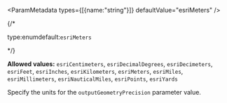 
<ParamMetadata types={[{name:"string"}]} defaultValue="esriMeters" />

{/* <p class="space-x-2"><span class="font-sm text-color-3">type:enum</span><span class="font-bold text-[#6d29cc]">default:`esriMeters`</span></p> */}

**Allowed values:** `esriCentimeters`, `esriDecimalDegrees`, `esriDecimeters`, `esriFeet`, `esriInches`, `esriKilometers`, `esriMeters`, `esriMiles`, `esriMillimeters`, `esriNauticalMiles`, `esriPoints`, `esriYards`

Specify the units for the `outputGeometryPrecision` parameter value.
